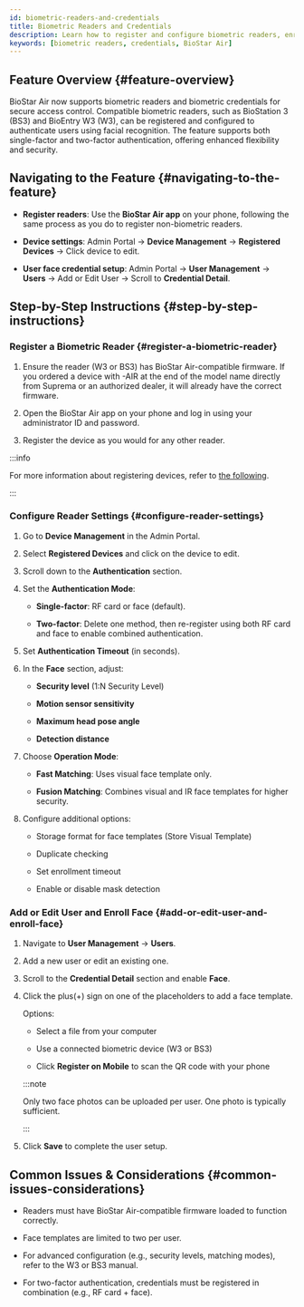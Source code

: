 ```yaml
---
id: biometric-readers-and-credentials
title: Biometric Readers and Credentials
description: Learn how to register and configure biometric readers, enroll facial recognition credentials, and set up single or two-factor authentication for BioStation 3 and BioEntry W3 devices in BioStar Air.
keywords: [biometric readers, credentials, BioStar Air]
---
```


## Feature Overview {#feature-overview}

BioStar Air now supports biometric readers and biometric credentials for secure access control. Compatible biometric readers, such as BioStation 3 (BS3) and BioEntry W3 (W3), can be registered and configured to authenticate users using facial recognition. The feature supports both single-factor and two-factor authentication, offering enhanced flexibility and security.


## Navigating to the Feature {#navigating-to-the-feature}

* **Register readers**: Use the **BioStar Air app** on your phone, following the same process as you do to register non-biometric readers.

* **Device settings**: Admin Portal → **Device Management** → **Registered Devices** → Click device to edit.

* **User face credential setup**: Admin Portal → **User Management** → **Users** → Add or Edit User → Scroll to **Credential Detail**.


## Step-by-Step Instructions {#step-by-step-instructions}

<Steps>
<Step>

### Register a Biometric Reader {#register-a-biometric-reader}

1. Ensure the reader (W3 or BS3) has BioStar Air-compatible firmware. If you ordered a device with -AIR at the end of the model name directly from Suprema or an authorized dealer, it will already have the correct firmware.

1. Open the BioStar Air app on your phone and log in using your administrator ID and password.

1. Register the device as you would for any other reader.

:::info

For more information about registering devices, refer to [the following](managing-registered-devices#registering-a-new-device).

:::

</Step>
<Step>

### Configure Reader Settings {#configure-reader-settings}

1. Go to **Device Management** in the Admin Portal.

1. Select **Registered Devices** and click on the device to edit.

1. Scroll down to the **Authentication** section.

1. Set the **Authentication Mode**:

    * **Single-factor**: RF card or face (default).

    * **Two-factor**: Delete one method, then re-register using both RF card and face to enable combined authentication.

1. Set **Authentication Timeout** (in seconds).

1. In the **Face** section, adjust:

    * **Security level** (1:N Security Level)

    * **Motion sensor sensitivity**

    * **Maximum head pose angle**

    * **Detection distance**

1. Choose **Operation Mode**:

    * **Fast Matching**: Uses visual face template only.

    * **Fusion Matching**: Combines visual and IR face templates for higher security.

1. Configure additional options:

    * Storage format for face templates (Store Visual Template)

    * Duplicate checking

    * Set enrollment timeout

    * Enable or disable mask detection

</Step>
<Step>

### Add or Edit User and Enroll Face {#add-or-edit-user-and-enroll-face}

1. Navigate to **User Management** → **Users**.

1. Add a new user or edit an existing one.

1. Scroll to the **Credential Detail** section and enable **Face**.

1. Click the plus(+) sign on one of the placeholders to add a face template.

    Options:

    * Select a file from your computer

    * Use a connected biometric device (W3 or BS3)

    * Click **Register on Mobile** to scan the QR code with your phone

    :::note

    Only two face photos can be uploaded per user. One photo is typically sufficient.

    :::

1. Click **Save** to complete the user setup.

</Step>

</Steps>


## Common Issues & Considerations {#common-issues-considerations}

* Readers must have BioStar Air-compatible firmware loaded to function correctly.

* Face templates are limited to two per user.

* For advanced configuration (e.g., security levels, matching modes), refer to the W3 or BS3 manual.

* For two-factor authentication, credentials must be registered in combination (e.g., RF card + face).